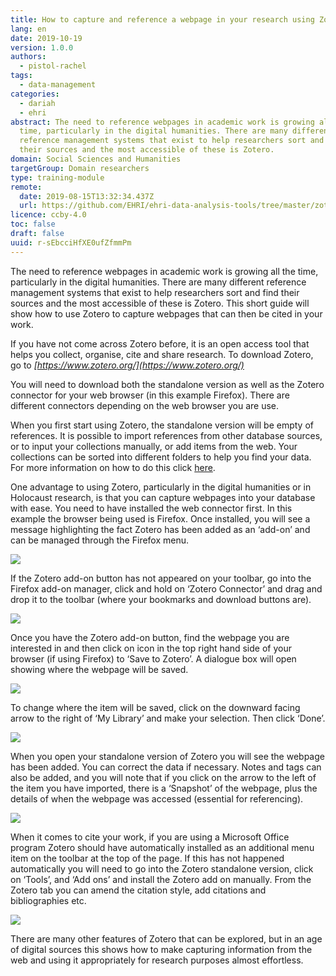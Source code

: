 ```yaml
---
title: How to capture and reference a webpage in your research using Zotero
lang: en
date: 2019-10-19
version: 1.0.0
authors:
  - pistol-rachel
tags:
  - data-management
categories:
  - dariah
  - ehri
abstract: The need to reference webpages in academic work is growing all the
  time, particularly in the digital humanities. There are many different
  reference management systems that exist to help researchers sort and find
  their sources and the most accessible of these is Zotero.
domain: Social Sciences and Humanities
targetGroup: Domain researchers
type: training-module
remote:
  date: 2019-08-15T13:32:34.437Z
  url: https://github.com/EHRI/ehri-data-analysis-tools/tree/master/zotero
licence: ccby-4.0
toc: false
draft: false
uuid: r-sEbcciHfXE0ufZfmmPm
---
```


The need to reference webpages in academic work is growing all the time, particularly in the digital humanities. There are many different reference management systems that exist to help researchers sort and find their sources and the most accessible of these is Zotero. This short guide will show how to use Zotero to capture webpages that can then be cited in your work.

If you have not come across Zotero before, it is an open access tool that helps you collect, organise, cite and share research. To download Zotero, go to _[https://www.zotero.org/](https://www.zotero.org/)_

You will need to download both the standalone version as well as the Zotero connector for your web browser (in this example Firefox). There are different connectors depending on the web browser you are use.

When you first start using Zotero, the standalone version will be empty of references. It is possible to import references from other database sources, or to input your collections manually, or add items from the web. Your collections can be sorted into different folders to help you find your data. For more information on how to do this click [here](https://www.zotero.org/support/adding_items_to_zotero#importing_from_other_tools).

One advantage to using Zotero, particularly in the digital humanities or in Holocaust research, is that you can capture webpages into your database with ease. You need to have installed the web connector first. In this example the browser being used is Firefox. Once installed, you will see a message highlighting the fact Zotero has been added as an ‘add-on’ and can be managed through the Firefox menu.

[![](https://github.com/EHRI/ehri-data-analysis-tools/raw/master/zotero/zotero1.png)](https://github.com/EHRI/ehri-data-analysis-tools/blob/master/zotero/zotero1.png)

If the Zotero add-on button has not appeared on your toolbar, go into the Firefox add-on manager, click and hold on ‘Zotero Connector’ and drag and drop it to the toolbar (where your bookmarks and download buttons are).

[![](https://github.com/EHRI/ehri-data-analysis-tools/raw/master/zotero/zotero2.png)](https://github.com/EHRI/ehri-data-analysis-tools/blob/master/zotero/zotero2.png)

Once you have the Zotero add-on button, find the webpage you are interested in and then click on icon in the top right hand side of your browser (if using Firefox) to ‘Save to Zotero’. A dialogue box will open showing where the webpage will be saved.

[![](https://github.com/EHRI/ehri-data-analysis-tools/raw/master/zotero/zotero3.png)](https://github.com/EHRI/ehri-data-analysis-tools/blob/master/zotero/zotero3.png)

To change where the item will be saved, click on the downward facing arrow to the right of ‘My Library’ and make your selection. Then click ‘Done’.

[![](https://github.com/EHRI/ehri-data-analysis-tools/raw/master/zotero/zotero4.png)](https://github.com/EHRI/ehri-data-analysis-tools/blob/master/zotero/zotero4.png)

When you open your standalone version of Zotero you will see the webpage has been added. You can correct the data if necessary. Notes and tags can also be added, and you will note that if you click on the arrow to the left of the item you have imported, there is a ‘Snapshot’ of the webpage, plus the details of when the webpage was accessed (essential for referencing).

[![](https://github.com/EHRI/ehri-data-analysis-tools/raw/master/zotero/zotero5.png)](https://github.com/EHRI/ehri-data-analysis-tools/blob/master/zotero/zotero5.png)

When it comes to cite your work, if you are using a Microsoft Office program Zotero should have automatically installed as an additional menu item on the toolbar at the top of the page. If this has not happened automatically you will need to go into the Zotero standalone version, click on ‘Tools’, and ‘Add ons’ and install the Zotero add on manually. From the Zotero tab you can amend the citation style, add citations and bibliographies etc.

[![](https://github.com/EHRI/ehri-data-analysis-tools/raw/master/zotero/zotero6.png)](https://github.com/EHRI/ehri-data-analysis-tools/blob/master/zotero/zotero6.png)

There are many other features of Zotero that can be explored, but in an age of digital sources this shows how to make capturing information from the web and using it appropriately for research purposes almost effortless.
